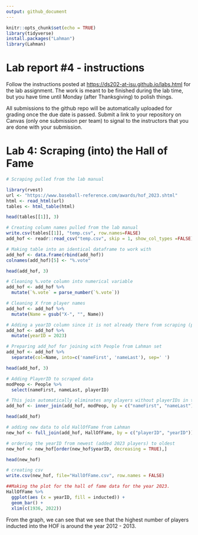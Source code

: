 ```yaml
---
output: github_document
---
```


<!-- README.md is generated from README.Rmd. Please edit the README.Rmd file -->

```r
knitr::opts_chunk$set(echo = TRUE)
library(tidyverse)
install.packages("Lahman")
library(Lahman)
```

# Lab report #4 - instructions

Follow the instructions posted at <https://ds202-at-isu.github.io/labs.html> for the lab assignment. The work is meant to be finished during the lab time, but you have time until Monday (after Thanksgiving) to polish things.

All submissions to the github repo will be automatically uploaded for grading once the due date is passed. Submit a link to your repository on Canvas (only one submission per team) to signal to the instructors that you are done with your submission.

# Lab 4: Scraping (into) the Hall of Fame

```r
# Scraping pulled from the lab manual

library(rvest)
url <- "https://www.baseball-reference.com/awards/hof_2023.shtml"
html <- read_html(url)
tables <- html_table(html)

head(tables[[1]], 3)
```
```r
# Creating column names pulled from the lab manual
write.csv(tables[[1]], "temp.csv", row.names=FALSE)
add_hof <- readr::read_csv("temp.csv", skip = 1, show_col_types =FALSE)

# Making table into an identical dataframe to work with
add_hof <- data.frame(rbind(add_hof))
colnames(add_hof)[5] <- "%.vote"

head(add_hof, 3)


```


```r
# Cleaning %.vote column into numerical variable 
add_hof <- add_hof %>% 
  mutate(`%.vote` = parse_number(`%.vote`))

# Cleaning X from player names
add_hof <- add_hof %>% 
  mutate(Name = gsub("X-", "", Name))

# Adding a yearID column since it is not already there from scraping (prepping for eventual join)
add_hof <- add_hof %>% 
  mutate(yearID = 2023)


```


```r
# Preparing add_hof for joining with People from Lahman set
add_hof <- add_hof %>% 
  separate(col=Name, into=c('nameFirst', 'nameLast'), sep=' ') 

head(add_hof, 3)
```

```r
# Adding PlayerID to scraped data
modPeop <- People %>% 
  select(nameFirst, nameLast, playerID)

# This join automatically eliminates any players without playerIDs in the Lahman database (removing 4 players)
add_hof <- inner_join(add_hof, modPeop, by = c("nameFirst", "nameLast"))

head(add_hof)
```

```r
# adding new data to old HallOfFame from Lahman
new_hof <- full_join(add_hof, HallOfFame, by = c("playerID", "yearID"))

# ordering the yearID from newest (added 2023 players) to oldest
new_hof <- new_hof[order(new_hof$yearID, decreasing = TRUE),]

head(new_hof)

# creating csv
write.csv(new_hof, file="HallOfFame.csv", row.names = FALSE)

```


```r
##Making the plot for the hall of fame data for the year 2023. 
HallOfFame %>%
  ggplot(aes (x = yearID, fill = inducted)) + 
  geom_bar() + 
  xlim(c(1936, 2022))
```

From the graph, we can see that we see that the highest number of players inducted into the HOF is around the year 2012 - 2013. 







